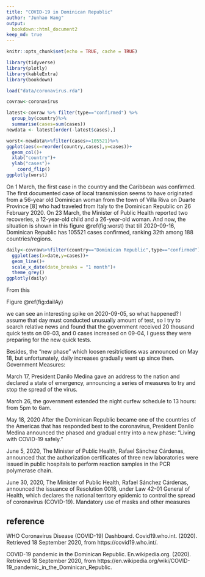 ```yaml
---
title: "COVID-19 in Dominican Republic"
author: "Junhao Wang"
output: 
  bookdown::html_document2
keep_md: true
---
```


```r
knitr::opts_chunk$set(echo = TRUE, cache = TRUE)
```

```r
library(tidyverse)
library(plotly)
library(kableExtra)
library(bookdown)
```

```r
load("data/coronavirus.rda")
```

```r
covraw<-coronavirus

latest<-covraw %>% filter(type=="confirmed") %>%
  group_by(country)%>%
  summarise(cases=sum(cases))
newdata <- latest[order(-latest$cases),]
```

```r
worst<-newdata%>%filter(cases>=105521)%>%
ggplot(aes(x=reorder(country,cases),y=cases))+
  geom_col()+
  xlab("country")+
  ylab("cases")+
    coord_flip()
ggplotly(worst) 
```

On 1 March, the first case in the country and the Caribbean was confirmed. 
The first documented case of local transmission seems to have originated from a 56-year old Dominican woman from the town of Villa Riva on Duarte Province [8] who had traveled from Italy to the Dominican Republic on 26 February 2020.
On 23 March, the Minister of Public Health reported two recoveries, a 12-year-old child and a 26-year-old woman.
And now, the situation is shown in this figure \@ref(fig:worst) that till 2020-09-16, Dominican Republic has 105521 cases confirmed, ranking 32th among 188 countries/regions.


```r
daily<-covraw%>%filter(country=="Dominican Republic",type=="confirmed")%>%
  ggplot(aes(x=date,y=cases))+
  geom_line()+
  scale_x_date(date_breaks = "1 month")+
  theme_grey()
ggplotly(daily)
```

From this 

Figure \@ref(fig:dailAy)



we can see an interesting spike on 2020-09-05, so what happened? I assume that day must conducted unusually amount of test, so I try to search relative news and found that the government received 20 thousand quick tests on 09-03, and 0 cases increased on 09-04, I guess they were preparing for the new quick tests.

Besides, the "new phase" which loosen resitrictions was announced on May 18, but unfortunately, daily increases gradually went up since then.
Government Measures:

March 17, 
President Danilo Medina gave an address to the nation and declared a state of emergency, announcing a series of measures to try and stop the spread of the virus.

March 26, 
the government extended the night curfew schedule to 13 hours: from 5pm to 6am.

May 18, 2020
After the Dominican Republic became one of the countries of the Americas that has responded best to the coronavirus, President Danilo Medina announced the phased and gradual entry into a new phase: "Living with COVID-19 safely."

June 5, 2020, 
The Minister of Public Health, Rafael Sánchez Cárdenas, announced that the authorization certificates of three new laboratories were issued in public hospitals to perform reaction samples in the PCR polymerase chain.

June 30, 2020, 
The Minister of Public Health, Rafael Sánchez Cárdenas, announced the issuance of Resolution 0018, under Law 42-01 General of Health, which declares the national territory epidemic to control the spread of coronavirus (COVID-19).
Mandatory use of masks and other measures

## reference
WHO Coronavirus Disease (COVID-19) Dashboard. Covid19.who.int. (2020). Retrieved 18 September 2020, from https://covid19.who.int/.

COVID-19 pandemic in the Dominican Republic. En.wikipedia.org. (2020). Retrieved 18 September 2020, from https://en.wikipedia.org/wiki/COVID-19_pandemic_in_the_Dominican_Republic.
